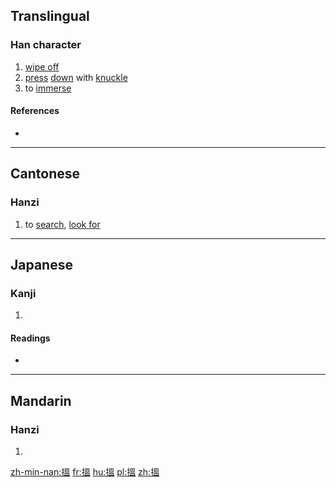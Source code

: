 {{also|揾}}
==Translingual==

===Han character===
{{Han char|rn=64|rad=手|as=10|sn=13|four=5601<sub>7</sub>|canj=手田人廿 (QWOT)|ids=⿰[[扌]][[𥁕]]}}

# [[wipe off]]
# [[press]] [[down]] with [[knuckle]]
# to [[immerse]]

====References====
* {{Han ref|kx=0448.160|dkj=12520|dj=0799.100|hdz=31932.051|uh=6435|ud=25653|bh=DDAF|bd=56751}}

----

==Cantonese==

===Hanzi===
{{yue-hanzi|jyut=[[wan3]], [[wan2]]|y=wan<sup>3</sup>, wan<sup>2</sup>|sim=揾}}

# to [[search]], [[look for]]

----

==Japanese==

===Kanji===
{{ja-kanji|grade=|rs=手10}}

# {{defn|lang=ja|sort=手10}}

====Readings====
* {{ja-readings|on=[[おん]] (on)|kun=[[しずむ]] (shizumu), [[おさえる]] (osaeru)}}

----

==Mandarin==

===Hanzi===
{{cmn-hanzi|sim=揾|pin=[[wèn]] ([[wen4]])|wg=wen<sup>4</sup>}}

# {{defn|lang=cmn|sort=手10}}

[[zh-min-nan:搵]]
[[fr:搵]]
[[hu:搵]]
[[pl:搵]]
[[zh:搵]]